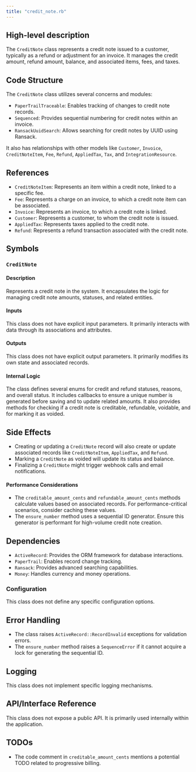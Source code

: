 ```yaml
---
title: "credit_note.rb"
---
```


## High-level description
The `CreditNote` class represents a credit note issued to a customer, typically as a refund or adjustment for an invoice. It manages the credit amount, refund amount, balance, and associated items, fees, and taxes.

## Code Structure
The `CreditNote` class utilizes several concerns and modules:
- `PaperTrailTraceable`: Enables tracking of changes to credit note records.
- `Sequenced`: Provides sequential numbering for credit notes within an invoice.
- `RansackUuidSearch`: Allows searching for credit notes by UUID using Ransack.

It also has relationships with other models like `Customer`, `Invoice`, `CreditNoteItem`, `Fee`, `Refund`, `AppliedTax`, `Tax`, and `IntegrationResource`.

## References
- `CreditNoteItem`: Represents an item within a credit note, linked to a specific fee.
- `Fee`: Represents a charge on an invoice, to which a credit note item can be associated.
- `Invoice`: Represents an invoice, to which a credit note is linked.
- `Customer`: Represents a customer, to whom the credit note is issued.
- `AppliedTax`: Represents taxes applied to the credit note.
- `Refund`: Represents a refund transaction associated with the credit note.

## Symbols

### `CreditNote`
#### Description
Represents a credit note in the system. It encapsulates the logic for managing credit note amounts, statuses, and related entities.

#### Inputs
This class does not have explicit input parameters. It primarily interacts with data through its associations and attributes.

#### Outputs
This class does not have explicit output parameters. It primarily modifies its own state and associated records.

#### Internal Logic
The class defines several enums for credit and refund statuses, reasons, and overall status. It includes callbacks to ensure a unique number is generated before saving and to update related amounts. It also provides methods for checking if a credit note is creditable, refundable, voidable, and for marking it as voided.

## Side Effects
- Creating or updating a `CreditNote` record will also create or update associated records like `CreditNoteItem`, `AppliedTax`, and `Refund`.
- Marking a `CreditNote` as voided will update its status and balance.
- Finalizing a `CreditNote` might trigger webhook calls and email notifications.

#### Performance Considerations
- The `creditable_amount_cents` and `refundable_amount_cents` methods calculate values based on associated records. For performance-critical scenarios, consider caching these values.
- The `ensure_number` method uses a sequential ID generator. Ensure this generator is performant for high-volume credit note creation.

## Dependencies
- `ActiveRecord`: Provides the ORM framework for database interactions.
- `PaperTrail`: Enables record change tracking.
- `Ransack`: Provides advanced searching capabilities.
- `Money`: Handles currency and money operations.

### Configuration
This class does not define any specific configuration options.

## Error Handling
- The class raises `ActiveRecord::RecordInvalid` exceptions for validation errors.
- The `ensure_number` method raises a `SequenceError` if it cannot acquire a lock for generating the sequential ID.

## Logging
This class does not implement specific logging mechanisms.

## API/Interface Reference
This class does not expose a public API. It is primarily used internally within the application.

## TODOs
- The code comment in `creditable_amount_cents` mentions a potential TODO related to progressive billing.
